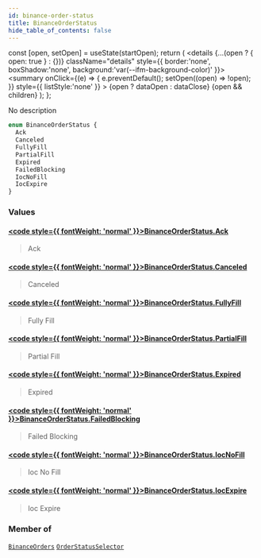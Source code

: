 ```yaml
---
id: binance-order-status
title: BinanceOrderStatus
hide_table_of_contents: false
---
```







  const [open, setOpen] = useState(startOpen);
  return (
    <details {...(open ? { open: true } : {})} className="details" style={{ border:'none', boxShadow:'none', background:'var(--ifm-background-color)' }}>
      <summary
        onClick={(e) => {
          e.preventDefault();
          setOpen((open) => !open);
        }}
        style={{ listStyle:'none' }}
      >
      {open ? dataOpen : dataClose}
      </summary>
      {open && children}
    </details>
  );
};








No description


```graphql
enum BinanceOrderStatus {
  Ack
  Canceled
  FullyFill
  PartialFill
  Expired
  FailedBlocking
  IocNoFill
  IocExpire
}
```




### Values

#### [<code style={{ fontWeight: 'normal' }}>BinanceOrderStatus.<b>Ack</b></code>](#)  
> 
> 
> Ack
> 

#### [<code style={{ fontWeight: 'normal' }}>BinanceOrderStatus.<b>Canceled</b></code>](#)  
> 
> 
> Canceled
> 

#### [<code style={{ fontWeight: 'normal' }}>BinanceOrderStatus.<b>FullyFill</b></code>](#)  
> 
> 
> Fully Fill
> 

#### [<code style={{ fontWeight: 'normal' }}>BinanceOrderStatus.<b>PartialFill</b></code>](#)  
> 
> 
> Partial Fill
> 

#### [<code style={{ fontWeight: 'normal' }}>BinanceOrderStatus.<b>Expired</b></code>](#)  
> 
> 
> Expired
> 

#### [<code style={{ fontWeight: 'normal' }}>BinanceOrderStatus.<b>FailedBlocking</b></code>](#)  
> 
> 
> Failed Blocking
> 

#### [<code style={{ fontWeight: 'normal' }}>BinanceOrderStatus.<b>IocNoFill</b></code>](#)  
> 
> 
> Ioc No Fill
> 

#### [<code style={{ fontWeight: 'normal' }}>BinanceOrderStatus.<b>IocExpire</b></code>](#)  
> 
> 
> Ioc Expire
> 



### Member of

[`BinanceOrders`](/docs/v1/graphql-reference/objects/binance-orders)  <Badge class="secondary" text="object"/><Bullet />[`OrderStatusSelector`](/docs/v1/graphql-reference/inputs/order-status-selector)  <Badge class="secondary" text="input"/>

